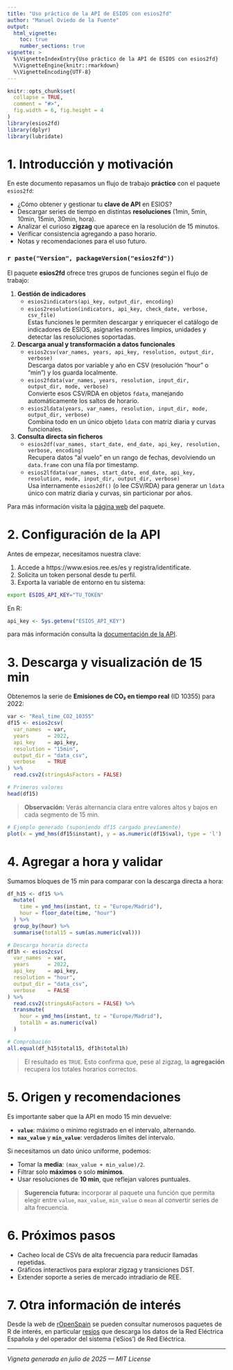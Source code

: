 ```yaml
---
title: "Uso práctico de la API de ESIOS con esios2fd"
author: "Manuel Oviedo de la Fuente"
output:
  html_vignette:
    toc: true
    number_sections: true
vignette: >
  %\VignetteIndexEntry{Uso práctico de la API de ESIOS con esios2fd}
  %\VignetteEngine{knitr::rmarkdown}
  %\VignetteEncoding{UTF-8}
---
```


```r
knitr::opts_chunk$set(
  collapse = TRUE,
  comment = "#>",
  fig.width = 6, fig.height = 4
)
library(esios2fd)
library(dplyr)
library(lubridate)
```

# 1. Introducción y motivación

En este documento repasamos un flujo de trabajo **práctico** con el paquete `esios2fd`:

- ¿Cómo obtener y gestionar tu **clave de API** en ESIOS?
- Descargar series de tiempo en distintas **resoluciones** (1min, 5min, 10min, 15min, 30min, hora).
- Analizar el curioso **zigzag** que aparece en la resolución de 15 minutos.
- Verificar consistencia agregando a paso horario.
- Notas y recomendaciones para el uso futuro.

<!--
> **Nota:** A día de hoy, la interfaz web de ESIOS ofrece descargas hasta **10 minutos**,
> pero la **API** entrega datos también cada 15 minutos (con máximos y mínimos alternando).
-->

### `r paste("Version", packageVersion("esios2fd"))`

El paquete **esios2fd** ofrece tres grupos de funciones según el flujo de trabajo:

1. **Gestión de indicadores**  
   - `esios2indicators(api_key, output_dir, encoding)`  
   - `esios2resolution(indicators, api_key, check_date, verbose, csv_file)`  
   Estas funciones le permiten descargar y enriquecer el catálogo de indicadores de ESIOS, asignarles nombres limpios, unidades y detectar las resoluciones soportadas.

2. **Descarga anual y transformación a datos funcionales**  
   - `esios2csv(var_names, years, api_key, resolution, output_dir, verbose)`  
     Descarga datos por variable y año en CSV (resolución "hour" o "min") y los guarda localmente.  
   - `esios2fdata(var_names, years, resolution, input_dir, output_dir, mode, verbose)`  
     Convierte esos CSV/RDA en objetos `fdata`, manejando automáticamente los saltos de horario.  
   - `esios2ldata(years, var_names, resolution, input_dir, mode, output_dir, verbose)`  
     Combina todo en un único objeto `ldata` con matriz diaria y curvas funcionales.

3. **Consulta directa sin ficheros**  
   - `esios2df(var_names, start_date, end_date, api_key, resolution, verbose, encoding)`  
     Recupera datos “al vuelo” en un rango de fechas, devolviendo un `data.frame` con una fila por timestamp.  
   - `esios2lfdata(var_names, start_date, end_date, api_key, resolution, mode, input_dir, output_dir, verbose)`  
     Usa internamente `esios2df()` (o lee CSV/RDA) para generar un `ldata` único con matriz diaria y curvas, sin particionar por años.

Para más información visita la [página web](https://moviedo5.github.io/esios2fd) del paquete.


# 2. Configuración de la API

Antes de empezar, necesitamos nuestra clave:

1. Accede a https://www.esios.ree.es/es y registra/identifícate.
2. Solicita un token personal desde tu perfil.
3. Exporta la variable de entorno en tu sistema:

```bash
export ESIOS_API_KEY="TU_TOKEN"
```

En R:

```r
api_key <- Sys.getenv("ESIOS_API_KEY")
```

para más información consulta la [documentación de la API](https://api.esios.ree.es/doc/index.html).

# 3. Descarga y visualización de 15 min

Obtenemos la serie de **Emisiones de CO₂ en tiempo real** (ID 10355) para 2022:

```r
var <- "Real_time_CO2_10355"
df15 <- esios2csv(
  var_names  = var,
  years      = 2022,
  api_key    = api_key,
  resolution = "15min",
  output_dir = "data_csv",
  verbose    = TRUE
) %>%
  read.csv2(stringsAsFactors = FALSE)

# Primeros valores
head(df15)
```

> **Observación:** Verás alternancia clara entre valores altos y bajos en cada
> segmento de 15 min.

```r
# Ejemplo generado (suponiendo df15 cargado previamente)
plot(x = ymd_hms(df15$instant), y = as.numeric(df15$val), type = 'l')
```

# 4. Agregar a hora y validar

Sumamos bloques de 15 min para comparar con la descarga directa a hora:

```r
df_h15 <- df15 %>%
  mutate(
    time = ymd_hms(instant, tz = "Europe/Madrid"),
    hour = floor_date(time, "hour")
  ) %>%
  group_by(hour) %>%
  summarise(total15 = sum(as.numeric(val)))

# Descarga horaria directa
df1h <- esios2csv(
  var_names  = var,
  years      = 2022,
  api_key    = api_key,
  resolution = "hour",
  output_dir = "data_csv",
  verbose    = FALSE
) %>%
  read.csv2(stringsAsFactors = FALSE) %>%
  transmute(
    hour = ymd_hms(instant, tz = "Europe/Madrid"),
    total1h = as.numeric(val)
  )

# Comprobación
all.equal(df_h15$total15, df1h$total1h)
```

> El resultado es `TRUE`. Esto confirma que, pese al zigzag, la **agregación** recupera los totales horarios correctos.

# 5. Origen y recomendaciones

Es importante saber que la API en modo 15 min devuelve:

- **`value`**: máximo o mínimo registrado en el intervalo, alternando.
- **`max_value`** y **`min_value`**: verdaderos límites del intervalo.

Si necesitamos un dato único uniforme, podemos:

- Tomar la **media**: `(max_value + min_value)/2`.
- Filtrar solo **máximos** o solo **mínimos**.
- Usar resoluciones de **10 min**, que reflejan valores puntuales.

> **Sugerencia futura:** incorporar al paquete una función que permita elegir
> entre `value`, `max_value`, `min_value` o `mean` al convertir series de alta frecuencia.

# 6. Próximos pasos

- Cacheo local de CSVs de alta frecuencia para reducir llamadas repetidas.
- Gráficos interactivos para explorar zigzag y transiciones DST.
- Extender soporte a series de mercado intradiario de REE.

# 7. Otra información de interés

Desde la web de [rOpenSpain](https://ropenspain.es/paquetes/) se pueden consultar
numerosos paquetes de R de interés, en particular [
resios](https://github.com/rOpenSpain/resios) que descarga los datos de la Red 
Eléctrica Española y del operador del sistema ('eSios') de Red Eléctrica.



---

*Vigneta generada en julio de 2025 — MIT License*
